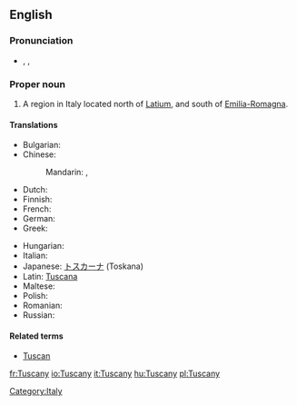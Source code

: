 ==English==
{{wikipedia}}
===Pronunciation===
* {{enPR|tŭsʹkənē}}, {{IPA|/ˈtʌskəni/}}, {{SAMPA|/"tVsk@ni/}}

===Proper noun===
{{en-proper noun}}

# A region in Italy located north of [[Latium]], and south of [[Emilia-Romagna]].

====Translations====
{{trans-top|region in Italy}}
* Bulgarian: {{t-|bg|Тоскана}}
* Chinese:
*: Mandarin: {{t|cmn|托斯卡納|sc=Hani}}, {{t|cmn|托斯卡纳|tr=Tuōsīkă'nà|sc=Hani}}
* Dutch: {{t-|nl|Toscane}}
* Finnish: {{t-|fi|Toskana}}
* French: {{t+|fr|Toscane|f}}
* German: {{t+|de|Toskana|f}}
* Greek: {{t+|el|Τοσκάνη}}
{{trans-mid}}
* Hungarian: {{t+|hu|Toszkána}}
* Italian: {{t+|it|Toscana|f}}
* Japanese: [[トスカーナ]] (Toskana)
* Latin: [[Tuscana]]
* Maltese: {{t-|mt|Toskana|xs=Maltese}}
* Polish: {{t+|pl|Toskania|f}}
* Romanian: {{t-|ro|Toscana|f}}
* Russian: {{t-|ru|Тоскана}}
{{trans-bottom}}

====Related terms====
* [[Tuscan]]

[[Category:Italy]]

[[fr:Tuscany]]
[[io:Tuscany]]
[[it:Tuscany]]
[[hu:Tuscany]]
[[pl:Tuscany]]